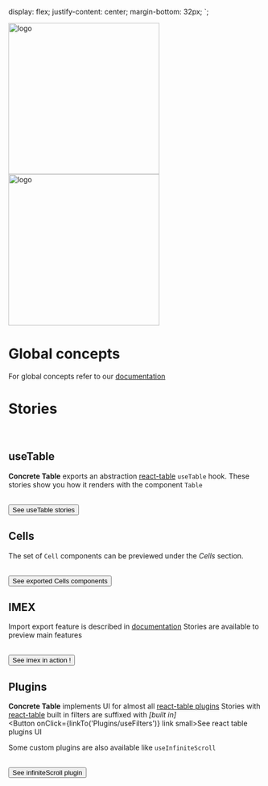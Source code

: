 
<Meta title="Introduction" />

  display: flex;
  justify-content: center;
  margin-bottom: 32px;
`;

<CenteredContainer>
  <a href="https://habx.github.io/concrete-docs/">
    <img
      height="300"
      src="https://habx.github.io/concrete-docs/img/concrete-cover.svg"
      alt="logo"
    />
  </a>
</CenteredContainer>

<CenteredContainer>
  <a href="https://habx.github.io/concrete-docs/">
    <img
      width="300"
      src="https://habx.github.io/concrete-docs/img/concrete-table.svg"
      alt="logo"
    />
  </a>
</CenteredContainer>

# Global concepts

For global concepts refer to our [documentation](https://concrete.habx.com/docs/table/usage)



# Stories

<br/>

## useTable

**Concrete Table** exports an abstraction [react-table](https://react-table.tanstack.com/docs/api/useTable) `useTable` hook.
These stories show you how it renders with the component `Table`

<br/>
<Button onClick={linkTo('Table/useTable')} link small>See useTable stories</Button>

## Cells

The set of `Cell` components can be previewed under the _Cells_ section.

<br/>
<Button onClick={linkTo('Cells/ArrayCell')} link small>See exported Cells components</Button>


## IMEX

Import export feature is described in [documentation](https://concrete.habx.com/docs/table/imex)
Stories are available to preview main features

<br/>
<Button onClick={linkTo('IMEX/useExportTable')} link small>See imex in action !</Button>


## Plugins

**Concrete Table** implements UI for almost all [react-table plugins](https://react-table.tanstack.com/docs/api/useFilters)
Stories with [react-table](https://react-table.tanstack.com) built in filters are suffixed with _[built in]_
<br/>
<Button onClick={linkTo('Plugins/useFilters')} link small>See react table plugins UI</Button>

Some custom plugins are also available like `useInfiniteScroll`

<br/>
<Button onClick={linkTo('Plugins/useInfiniteScroll')} link small>See infiniteScroll plugin</Button>
